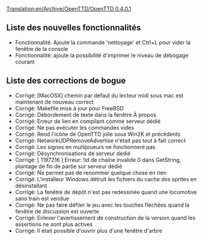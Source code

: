 [[Translation:en/Archive/OpenTTD/OpenTTD 0.4.0.1]]

{{fr/Archive/OpenTTD/Navigation}}
{{fr/Archive/OpenTTD/Livraison|prec=fr/Archive/OpenTTD/OpenTTD 0.4.0|suiv=fr/Archive/OpenTTD/OpenTTD 0.4.5|date=21/05/2005}}

==Liste des nouvelles fonctionnalités==
*Fonctionnalité: Ajoute la commande 'nettoyage' et Ctrl+L pour vider la fenêtre de la console
*Fonctionnalité: ajoute la possibilité d'imprimer le niveau de débogage courant

==Liste des corrections de bogue==
*Corrigé: [MacOSX] chemin par défaut du lecteur midi sous mac est maintenant de nouveau correct
*Corrigé: Makefile mise à jour pour FreeBSD
*Corrigé: Débordement de texte dans la fenêtre À propos
*Corrigé: Erreur de lien en compilant comme serveur dédié
*Corrigé: Ne pas exécuter les commandes vides
*Corrigé: Rend l'icône de OpenTTD jolie sous Win2K et précédents
*Corrigé: NetworkUDPRemoveAdvertise n'était pas tout à fait correct
*Corrigé: Les signes en multijoueurs ne fonctionnent pas
*Corrigé: Désynchronisations de serveur dédié
*Corrigé: [ 1197216 ] Erreur: !id de chaîne invalide 0 dans GetString, plantage de fin de partie sur serveur dédié
*Corrigé: Ne permet pas de renommer quelque chose en rien
*Corrigé: L'installeur Windows détruit les fichiers du cache des sprites en désinstallant
*Corrigé: La fenêtre de dépôt n'est pas redessinée quand une locomotive sans train est vendue
*Corrigé: Ne pas faire défiler le jeu avec les touches fléchées quand la fenêtre de discussion est ouverte
*Corrigé: Enlever l'avertissement de construction de la version quand les assertions ne sont plus actives
*Corrigé: Il était possible d'ouvrir plus d'une fenêtre d'arbre